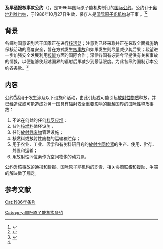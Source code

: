 {{Infobox treaty
|name=及早通报核事故公约
|date_signed=1986年9月26日
|date_effective=1986年10月27日
|location_signed={{AUT}}[[维也纳|维也纳]]
|depositor=[[国际原子能机构|国际原子能机构]]总干事 
|languages=阿拉伯文、中文、英文、法文、俄文和西班牙文
|signatories=69
|parties=127(截至2020年9月21日)<ref>{{Cite web|title=Convention on Early Notification of a Nuclear Accident|url=https://www-legacy.iaea.org/Publications/Documents/Conventions/cenna_status.pdf|publisher=IAEA|language=en|accessdate=2020-12-28|archive-date=2020-11-07|archive-url=https://web.archive.org/web/20201107013626/https://www-legacy.iaea.org/Publications/Documents/Conventions/cenna_status.pdf|dead-url=no}}</ref>
}}

'''及早通报核事故公约'''（{{lang-en|Convention on Early Notification of a Nuclear Accident}}），是1986年国际原子能机构制订的[[国际公约|国际公约]]。公约订于[[奥地利|奥地利]][[维也纳|维也纳]]，于1986年10月27日生效，保存人是[[国际原子能机构|国际原子能机构]]总干事 。<ref>{{Cite web|title=Convention on Early Notification of a Nuclear Accident|url=https://www.iaea.org/topics/nuclear-safety-conventions/convention-early-notification-nuclear-accident|publisher=IAEA|language=en|accessdate=2020-12-28|archive-date=2021-02-06|archive-url=https://web.archive.org/web/20210206182848/https://www.iaea.org/topics/nuclear-safety-conventions/convention-early-notification-nuclear-accident|dead-url=no}}</ref><ref>{{Cite web|title=及早通报核事故公约|url=http://treaty.mfa.gov.cn/Treaty/web/detail1.jsp?objid=1531876062839|publisher=中华人民共和国条约数据库|language=zh-hans|accessdate=2020-12-28|archive-date=2021-10-14|archive-url=https://web.archive.org/web/20211014040728/http://treaty.mfa.gov.cn/Treaty/web/detail1.jsp?objid=1531876062839|dead-url=no}}</ref>

== 背景 ==
各缔约国意识到若干国家正在进行[[核活动|核活动]]；注意到已经采取并正在采取全面措施确保核活动的高度安全，旨在方式发生[[核事故|核事故]]和如果发生则尽量减少其后果；希望进一步加强安全发展利用[[核能|核能]]方面的国际合作；深信各国有必要今早提供有关核事故的情报，以便能够使超越国界的辐射后果减少到最低限度。为此各缔约国制订本公约各条款。<ref name=":0">{{Cite web|title=及早通报核事故公约|url=http://treaty.mfa.gov.cn/tykfiles/20180718/1531876062840.pdf|publisher=中华人民共和国外交部|language=zh-hans|accessdate=2020-12-28|archive-date=2022-03-20|archive-url=https://web.archive.org/web/20220320092706/http://treaty.mfa.gov.cn/tykfiles/20180718/1531876062840.pdf|dead-url=no}}</ref>

== 内容 ==
公约<ref name=":0"/>适用于发生涉及以下设施和活动，由此引起或可能引起[[放射性物质|放射性物质]]释放，并已经造成或可能造成对另一国具有辐射安全重要影响的超越国界的国际性释放事故：
# 不论在何处的任何[[核反应堆|核反应堆]]；
# 任何[[核燃料|核燃料]]循环设施；
# 任何[[放射性废物|放射性废物]]管理设施；
# 核燃料或放射性废物的运输和贮存；
# 用于农业、工业、医学和有关科研目的的[[放射性同位素|放射性同位素]]的生产、使用、贮存、处置和运输；
# 用放射性同位素作为空间物体的动力源。
公约对核事故的通报和情报、国际原子能机构的职责、相关协商联络和援助、争端的解决做了规定。

== 参考文献 ==
{{reflist}}

[[Cat:1986年条约|Cat:1986年条约]]
[[Category:国际原子能机构条约|Category:国际原子能机构条约]]